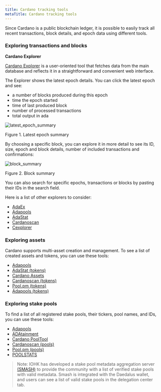 ```yaml
---
title: Cardano tracking tools
metaTitle: Cardano tracking tools
---
```


Since Cardano is a public blockchain ledger, it is possible to easily track all
recent transactions, block details, and epoch data using different tools.

### Exploring transactions and blocks

**Cardano Explorer**

[Cardano Explorer](https://explorer.cardano.org/en) is a user-oriented tool that
fetches data from the main database and reflects it in a straightforward and
convenient web interface.

The Explorer shows the latest epoch details. You can click the latest epoch and
see:

- a number of blocks produced during this epoch
- time the epoch started
- time of last produced block
- number of processed transactions
- total output in ada

![latest_epoch_summary](latest_epoch_summary.png)

Figure 1. Latest epoch summary

By choosing a specific block, you can explore it in more detail to see its ID,
size, epoch and block details, number of included transactions and
confirmations:

![block_summary](block_summary.png)

Figure 2. Block summary

You can also search for specific epochs, transactions or blocks by pasting their
IDs in the search field.

Here is a list of other explorers to consider:

- [AdaEx](https://adaex.org/)
- [Adapools](https://adapools.org/)
- [AdaStat](https://adastat.net/transactions)
- [Cardanoscan](https://cardanoscan.io/transactions)
- [Cexplorer](https://cexplorer.io/)

### Exploring assets

Cardano supports multi-asset creation and management. To see a list of created
assets and tokens, you can use these tools:

- [Adapools](https://adapools.org/)
- [AdaStat (tokens)](https://adastat.net/tokens)
- [Cardano Assets](https://cardanoassets.com/)
- [Cardanoscan (tokens)](https://cardanoscan.io/tokens)
- [Pool.pm (tokens)](https://pool.pm/tokens)
- [Adapools (tokens)](https://adapools.org/token)

### Exploring stake pools

To find a list of all registered stake pools, their tickers, pool names, and
IDs, you can use these tools:

- [Adapools](https://adapools.org/)
- [ADAtainment](https://www.adatainment.com/index.php?page=home&lang=en)
- [Cardano PoolTool](https://pooltool.io/)
- [Cardanoscan (pools)](https://cardanoscan.io/pools)
- [Pool.pm (pools)](https://pool.pm/search)
- [POOLSTATS](https://poolstats.org/#)
   
> Note: IOHK has developed a stake pool metadata aggregation server [(SMASH)](https://docs.cardano.org/operating-a-stake-pool/smash/) to provide the community with a list of verified stake pools with valid metadata. Smash is integrated with the Daedalus wallet, and users can see a list of valid stake pools in the delegation center tab.
